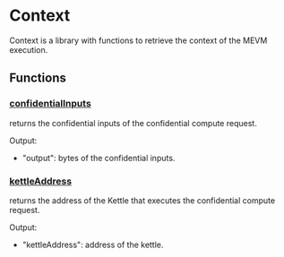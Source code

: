 # Context

Context is a library with functions to retrieve the context of the MEVM execution.

## Functions

### [confidentialInputs](https://github.com/flashbots/suave-std/tree/main/src/Context.sol#L10)

returns the confidential inputs of the confidential compute request.

Output:

- "output": bytes of the confidential inputs.

### [kettleAddress](https://github.com/flashbots/suave-std/tree/main/src/Context.sol#L16)

returns the address of the Kettle that executes the confidential compute request.

Output:

- "kettleAddress": address of the kettle.
